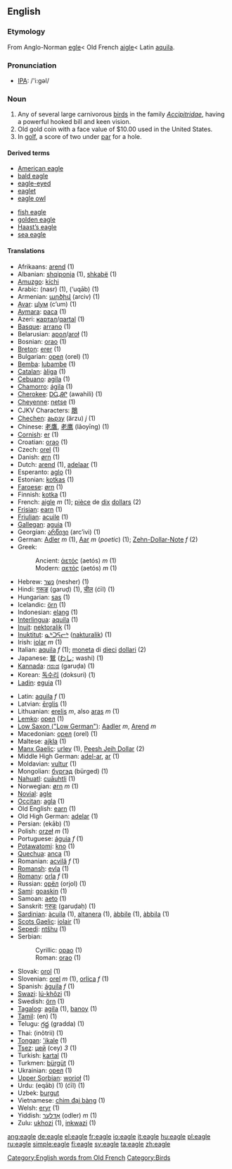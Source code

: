{{see|Eagle}}
==English==

===Etymology===
From Anglo-Norman [[egle]]< Old French [[aigle]]< Latin [[aquila]].

===Pronunciation===
*[[w:IPA|IPA]]: /'i:gəl/

===Noun===
{{en-noun-reg}}

# Any of several large carnivorous [[bird]]s in the family ''[[Accipitridae]]'', having a powerful hooked bill and keen vision.
# Old gold coin with a face value of $10.00 used in the United States.
# In [[golf]], a score of two under [[par]] for a hole.

====Derived terms====
{{top}}
*[[American eagle]]
*[[bald eagle]]
*[[eagle-eyed]]
*[[eaglet]]
*[[eagle owl]]
{{mid}}
*[[fish eagle]]
*[[golden eagle]]
*[[Haast's eagle|Haast’s eagle]]
*[[sea eagle]]
{{bottom}}

====Translations====
{{top}}
*Afrikaans: [[arend]] (1)
*Albanian: [[shqiponja]] (1), [[shkabë]] (1)
*[[Amuzgo]]: [[kíchi]]
*Arabic: {{ARchar|[[نسر]]}} (nasr) (1), {{ARchar|[[عقاب]]}} (‘uqāb) (1)
*Armenian: [[արծիվ]] (arciv) (1)
*[[Avar]]: [[цӀум]] (cʼum) (1)
*[[Aymara]]: [[paca]] (1)
*Azeri: [[ҝартал]]/[[qartal]] (1)
*[[Basque]]: [[arrano]] (1)
*Belarusian: [[арол]]/[[aroł]] (1)
*Bosnian: [[orao#Bosnian|orao]] (1)
*[[Breton]]: [[erer]] (1)
*Bulgarian: [[орел]] (orel) (1)
*[[Bemba]]: [[lubambe]] (1)
*[[Catalan]]: [[àliga]] (1)
*[[Cebuano]]: [[agila]] (1)
*[[Chamorro]]: [[ágila]] (1)
*[[Cherokee]]: [[ᎠᏩᎯᎵ]] (awahili) (1)
*[[Cheyenne]]: [[netse]] (1)
*CJKV Characters: [[鵰]]
*[[Chechen]]: [[аьрзу]] (ärzu) ''j'' (1)
*Chinese: [[老鷹]], [[老鹰]] (lǎoyīng) (1)
*[[Cornish]]: [[er]] (1)
*Croatian: [[orao#Croatian|orao]] (1)
*Czech: [[orel]] (1)
*Danish: [[ørn]] (1)
*Dutch: [[arend]] (1), [[adelaar]] (1)
*Esperanto: [[aglo]] (1)
*Estonian: [[kotkas]] (1)
*[[Faroese]]: [[ørn]] (1)
*Finnish: [[kotka]] (1)
*French: [[aigle]] ''m'' (1); [[pièce]] de [[dix]] [[dollar]]s (2)
*[[Frisian]]: [[earn]] (1)
*[[Friulian]]: [[acuile]] (1)
*[[Gallegan]]: [[aguia]] (1)
*Georgian: [[არწივი]] (arcʼivi) (1)
*German: [[Adler]] ''m'' (1), [[Aar]] ''m'' (''poetic'') (1); [[Zehn-Dollar-Note]] ''f'' (2)
*Greek:
*:Ancient: [[ἀετός]] (aetós) ''m'' (1)
*:Modern: [[αετός]] (aetós) ''m'' (1)
*Hebrew: [[נשר]] (nesher) (1)
*Hindi: [[गरूङ]] (garuḍ) (1), [[चील]] (ćīl) (1)
*Hungarian: [[sas]] (1)
*Icelandic: [[örn]] (1)
*Indonesian: [[elang]] (1)
*[[Interlingua]]: [[aquila]] (1)
*[[Inuit]]: [[nektoralik]] (1)
*[[Inuktitut]]: [[ᓇᒃᑐᕋᓕᒃ]] ([[nakturalik]]) (1)
*Irish: [[iolar]] ''m'' (1)
*Italian: [[aquila]] ''f'' (1); [[moneta]] di [[dieci]] [[dollaro|dollari]] (2)
*Japanese: [[鷲]] ([[わし]]; washi) (1)
*[[Kannada]]: [[ಗರುಡ]] (garuḍa) (1)
*Korean: [[독수리]] (doksuri) (1)
*[[Ladin]]: [[eguia]] (1)
{{mid}}
*Latin: [[aquila]] ''f'' (1)
*Latvian: [[ērglis]] (1)
*Lithuanian: [[erelis]] ''m'', also [[aras]] ''m'' (1)
*[[Lemko]]: [[орел]]  (1)
*[[Low Saxon ("Low German")]]: [[Aadler]] ''m'', [[Arend]] ''m''
*Macedonian: [[орел]] (orel) (1)
*Maltese: [[ajkla]] (1)
*[[Manx Gaelic]]: [[urley]] (1), [[Peesh Jeih Dollar]] (2)
*Middle High German: [[adel-ar]], [[ar]] (1)
*Moldavian: [[vultur]] (1)
*Mongolian: [[бүргэд]] (bürged) (1)
*[[Nahuatl]]: [[cuāuhtli]] (1)
*Norwegian: [[ørn]] ''m'' (1)
*[[Novial]]: [[agle]]
*[[Occitan]]: [[agla]] (1)
*Old English: [[earn]] (1)
*Old High German: [[adelar]] (1)
*Persian: {{FAchar|[[عقاب]]}} (ekāb) (1)
*Polish: [[orzeł]] ''m'' (1)
*Portuguese: [[águia]] ''f'' (1)
*[[Potawatomi]]: [[kno]] (1)
*[[Quechua]]: [[anca]] (1)
*Romanian: [[acvilă]] ''f'' (1)
*[[Romansh]]: [[evla]] (1)
*[[Romany]]: [[orla]] ''f'' (1)
*Russian: [[орёл]] (orjol) (1)
*[[Sami]]: [[goaskin]] (1)
*Samoan: [[aeto]] (1)
*Sanskrit: [[गरुडः]] (garuḍaḥ) (1)
*[[Sardinian]]: [[àcuila]] (1), [[altanera]] (1), [[àbbile]] (1), [[àbbila]] (1)
*[[Scots Gaelic]]: [[iolair]] (1)
*[[Sepedi]]: [[ntšhu]] (1)
*Serbian:
*:Cyrillic: [[орао#Serbian|орао]] (1)
*:Roman: [[orao#Serbian|orao]] (1)
*Slovak: [[orol]] (1)
*Slovenian: [[orel]] ''m'' (1), [[orlica]] ''f'' (1)
*Spanish: [[águila]] ''f'' (1)
*[[Swazi]]: [[lú-khôzi]] (1)
*Swedish: [[örn]] (1)
*[[Tagalog]]: [[agila]] (1), [[banoy]] (1)
*[[Tamil]]: (en) (1)
*Telugu: [[గ్రద్ద]] (gradda) (1)
*Thai: {{THchar|[[อินทรี]]}} (inôtrii) (1)
*[[Tongan]]: [['ikale]] (1)
*[[Tsez]]: [[цей]] (cey) ''3'' (1)
*Turkish: [[kartal]] (1)
*Turkmen: [[bürgüt]] (1)
*Ukrainian: [[орел]] (1)
*[[Upper Sorbian]]: [[worjoł]] (1)
*Urdu: {{URchar|[[عقاب]]}} (eqāb) (1) {{URchar|[[چیل]]}} (ćīl) {{f}} (1)
*Uzbek: [[burgut]]
*Vietnamese: [[chim đại bàng]] (1)
*Welsh: [[eryr]] (1)
*Yiddish: [[אָדלער]] (odler) ''m'' (1)
*Zulu: [[ukhozi]] (1), [[inkwazi]] (1)
{{bottom}}

{{wikipediapar|Eagle}}
{{wikipediapar|Eagle (disambiguation)}}
[[Category:English words from Old French]]
[[Category:Birds]]

[[ang:eagle]]
[[de:eagle]]
[[el:eagle]]
[[fr:eagle]]
[[io:eagle]]
[[it:eagle]]
[[hu:eagle]]
[[pl:eagle]]
[[ru:eagle]]
[[simple:eagle]]
[[fi:eagle]]
[[sv:eagle]]
[[ta:eagle]]
[[zh:eagle]]